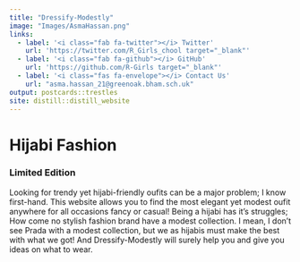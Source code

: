 ```yaml
---
title: "Dressify-Modestly"
image: "Images/AsmaHassan.png"
links:
  - label: '<i class="fab fa-twitter"></i> Twitter'
    url: 'https://twitter.com/R_Girls_chool target="_blank"'
  - label: '<i class="fab fa-github"></i> GitHub'
    url: 'https://github.com/R-Girls target="_blank"'
  - label: '<i class="fas fa-envelope"></i> Contact Us'
    url: "asma.hassan_21@greenoak.bham.sch.uk"
output: postcards::trestles
site: distill::distill_website
---
```

 
# Hijabi Fashion
### Limited Edition

Looking for trendy yet hijabi-friendly oufits can be a major problem; I know  first-hand. This website allows you to find the most elegant yet modest oufit anywhere for all occasions fancy or casual!  Being a hijabi has it's struggles; How come no  stylish fashion brand have a modest collection. I  mean, I don't see  Prada with a modest collection, but we as hijabis must make the best with what we got! And Dressify-Modestly will surely help you and give you ideas on what to wear.


